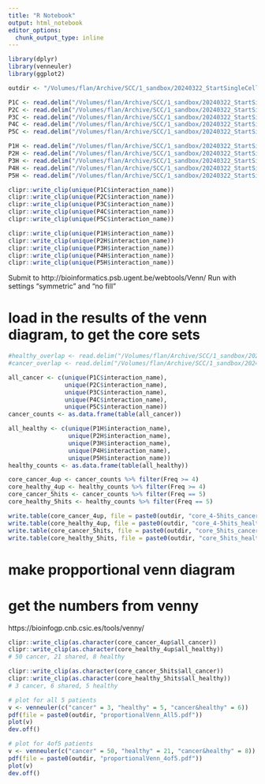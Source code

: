 ```yaml
---
title: "R Notebook"
output: html_notebook
editor_options: 
  chunk_output_type: inline
---
```



```r
library(dplyr)
library(venneuler)
library(ggplot2)
```

```r
outdir <- "/Volumes/flan/Archive/SCC/1_sandbox/20240322_StartSingleCellAgain/13_CellChat/Level2/5_PrepVenns/outdir/"

P1C <- read.delim("/Volumes/flan/Archive/SCC/1_sandbox/20240322_StartSingleCellAgain/13_CellChat/Level2/3_ExtractSigHits/outdir/P1C_LR_signif.txt")
P2C <- read.delim("/Volumes/flan/Archive/SCC/1_sandbox/20240322_StartSingleCellAgain/13_CellChat/Level2/3_ExtractSigHits/outdir/P2C_LR_signif.txt")
P3C <- read.delim("/Volumes/flan/Archive/SCC/1_sandbox/20240322_StartSingleCellAgain/13_CellChat/Level2/3_ExtractSigHits/outdir/P3C_LR_signif.txt")
P4C <- read.delim("/Volumes/flan/Archive/SCC/1_sandbox/20240322_StartSingleCellAgain/13_CellChat/Level2/3_ExtractSigHits/outdir/P4C_LR_signif.txt")
P5C <- read.delim("/Volumes/flan/Archive/SCC/1_sandbox/20240322_StartSingleCellAgain/13_CellChat/Level2/3_ExtractSigHits/outdir/P5C_LR_signif.txt")

P1H <- read.delim("/Volumes/flan/Archive/SCC/1_sandbox/20240322_StartSingleCellAgain/13_CellChat/Level2/3_ExtractSigHits/outdir/P1H_LR_signif.txt")
P2H <- read.delim("/Volumes/flan/Archive/SCC/1_sandbox/20240322_StartSingleCellAgain/13_CellChat/Level2/3_ExtractSigHits/outdir/P2H_LR_signif.txt")
P3H <- read.delim("/Volumes/flan/Archive/SCC/1_sandbox/20240322_StartSingleCellAgain/13_CellChat/Level2/3_ExtractSigHits/outdir/P3H_LR_signif.txt")
P4H <- read.delim("/Volumes/flan/Archive/SCC/1_sandbox/20240322_StartSingleCellAgain/13_CellChat/Level2/3_ExtractSigHits/outdir/P4H_LR_signif.txt")
P5H <- read.delim("/Volumes/flan/Archive/SCC/1_sandbox/20240322_StartSingleCellAgain/13_CellChat/Level2/3_ExtractSigHits/outdir/P5H_LR_signif.txt")
```

```r
clipr::write_clip(unique(P1C$interaction_name))
clipr::write_clip(unique(P2C$interaction_name))
clipr::write_clip(unique(P3C$interaction_name))
clipr::write_clip(unique(P4C$interaction_name))
clipr::write_clip(unique(P5C$interaction_name))
```

```r
clipr::write_clip(unique(P1H$interaction_name))
clipr::write_clip(unique(P2H$interaction_name))
clipr::write_clip(unique(P3H$interaction_name))
clipr::write_clip(unique(P4H$interaction_name))
clipr::write_clip(unique(P5H$interaction_name))
```

Submit to http://bioinformatics.psb.ugent.be/webtools/Venn/
Run with settings "symmetric" and "no fill"

# load in the results of the venn diagram, to get the core sets

```r
#healthy_overlap <- read.delim("/Volumes/flan/Archive/SCC/1_sandbox/20240322_StartSingleCellAgain/13_CellChat/Level2/5_PrepVenns/outdir/Venny_healthy.txt")
#cancer_overlap <- read.delim("/Volumes/flan/Archive/SCC/1_sandbox/20240322_StartSingleCellAgain/13_CellChat/Level2/5_PrepVenns/outdir/Venny_cancer.txt")
```

```r
all_cancer <- c(unique(P1C$interaction_name),
                unique(P2C$interaction_name),
                unique(P3C$interaction_name),
                unique(P4C$interaction_name),
                unique(P5C$interaction_name))
cancer_counts <- as.data.frame(table(all_cancer))

all_healthy <- c(unique(P1H$interaction_name),
                 unique(P2H$interaction_name),
                 unique(P3H$interaction_name),
                 unique(P4H$interaction_name),
                 unique(P5H$interaction_name))
healthy_counts <- as.data.frame(table(all_healthy))
```

```r
core_cancer_4up <- cancer_counts %>% filter(Freq >= 4)
core_healthy_4up <- healthy_counts %>% filter(Freq >= 4)
core_cancer_5hits <- cancer_counts %>% filter(Freq == 5)
core_healthy_5hits <- healthy_counts %>% filter(Freq == 5)

write.table(core_cancer_4up, file = paste0(outdir, "core_4-5hits_cancer.txt"), sep = "\t", quote = FALSE, col.names = NA)
write.table(core_healthy_4up, file = paste0(outdir, "core_4-5hits_healthy.txt"), sep = "\t", quote = FALSE, col.names = NA)
write.table(core_cancer_5hits, file = paste0(outdir, "core_5hits_cancer.txt"), sep = "\t", quote = FALSE, col.names = NA)
write.table(core_healthy_5hits, file = paste0(outdir, "core_5hits_healthy.txt"), sep = "\t", quote = FALSE, col.names = NA)
```

# make propportional venn diagram

# get the numbers from venny

https://bioinfogp.cnb.csic.es/tools/venny/

```r
clipr::write_clip(as.character(core_cancer_4up$all_cancer))
clipr::write_clip(as.character(core_healthy_4up$all_healthy))
# 50 cancer, 21 shared, 8 healthy
```

```r
clipr::write_clip(as.character(core_cancer_5hits$all_cancer))
clipr::write_clip(as.character(core_healthy_5hits$all_healthy))
# 3 cancer, 6 shared, 5 healthy
```


```r
# plot for all 5 patients
v <- venneuler(c("cancer" = 3, "healthy" = 5, "cancer&healthy" = 6))
pdf(file = paste0(outdir, "proportionalVenn_All5.pdf"))
plot(v)
dev.off()

# plot for 4of5 patients
v <- venneuler(c("cancer" = 50, "healthy" = 21, "cancer&healthy" = 8))
pdf(file = paste0(outdir, "proportionalVenn_4of5.pdf"))
plot(v)
dev.off()
```

